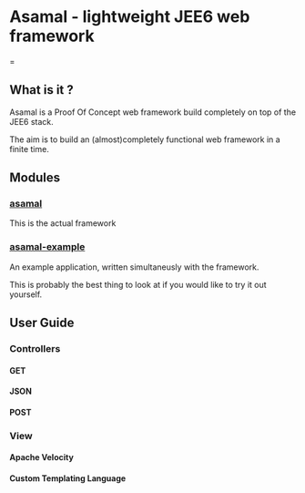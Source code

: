 = Asamal - lightweight JEE6 web framework ==

== What is it ? ==

Asamal is a Proof Of Concept web framework build completely on top of the JEE6 stack.

The aim is to build an (almost)completely functional web framework in a finite time.

== Modules ==

=== [[asamal]] ===

This is the actual framework

=== [[asamal-example]] ===

An example application, written simultaneusly with the framework.

This is probably the best thing to look at if you would like to try it out yourself.

== User Guide ==

=== Controllers ===

==== GET ====

==== JSON ====

==== POST ====

=== View ===

==== Apache Velocity ====

==== Custom Templating Language ====
